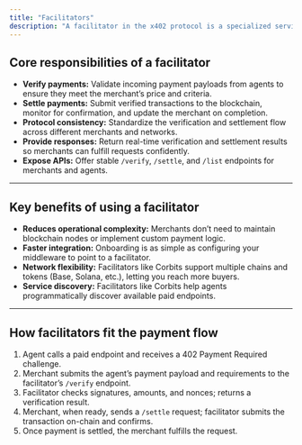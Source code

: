 ```yaml
---
title: "Facilitators"
description: "A facilitator in the x402 protocol is a specialized service that verifies and settles payments between agents (buyers) and merchants (sellers). Facilitators abstract away the complexity of interacting with blockchain networks, allowing merchants to accept on-chain payments with minimal setup and without direct blockchain infrastructure"
---
```


## Core responsibilities of a facilitator

- **Verify payments:** Validate incoming payment payloads from agents to ensure they meet the merchant’s price and criteria.
- **Settle payments:** Submit verified transactions to the blockchain, monitor for confirmation, and update the merchant on completion.
- **Protocol consistency:** Standardize the verification and settlement flow across different merchants and networks.
- **Provide responses:** Return real-time verification and settlement results so merchants can fulfill requests confidently.
- **Expose APIs:** Offer stable `/verify`, `/settle`, and `/list` endpoints for merchants and agents.

---

## Key benefits of using a facilitator

- **Reduces operational complexity:** Merchants don’t need to maintain blockchain nodes or implement custom payment logic.
- **Faster integration:** Onboarding is as simple as configuring your middleware to point to a facilitator.
- **Network flexibility:** Facilitators like Corbits support multiple chains and tokens (Base, Solana, etc.), letting you reach more buyers.
- **Service discovery:** Facilitators like Corbits help agents programmatically discover available paid endpoints.

---

## How facilitators fit the payment flow

1. Agent calls a paid endpoint and receives a 402 Payment Required challenge.
2. Merchant submits the agent’s payment payload and requirements to the facilitator’s `/verify` endpoint.
3. Facilitator checks signatures, amounts, and nonces; returns a verification result.
4. Merchant, when ready, sends a `/settle` request; facilitator submits the transaction on-chain and confirms.
5. Once payment is settled, the merchant fulfills the request.
